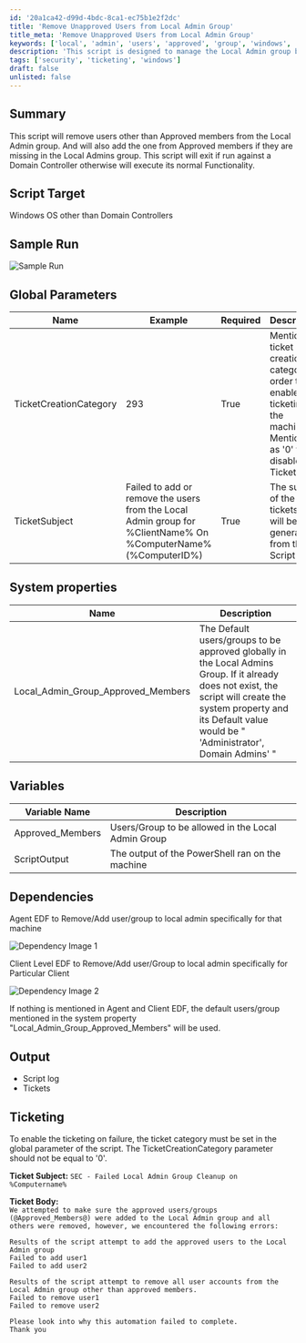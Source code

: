 ```yaml
---
id: '20a1ca42-d99d-4bdc-8ca1-ec75b1e2f2dc'
title: 'Remove Unapproved Users from Local Admin Group'
title_meta: 'Remove Unapproved Users from Local Admin Group'
keywords: ['local', 'admin', 'users', 'approved', 'group', 'windows', 'script']
description: 'This script is designed to manage the Local Admin group by removing unapproved users and adding approved members if they are missing. It ensures that only designated users have administrative access while providing logging and ticketing functionality for tracking any issues encountered during execution.'
tags: ['security', 'ticketing', 'windows']
draft: false
unlisted: false
---
```

## Summary

This script will remove users other than Approved members from the Local Admin group. And will also add the one from Approved members if they are missing in the Local Admins group. This script will exit if run against a Domain Controller otherwise will execute its normal Functionality.

## Script Target

Windows OS other than Domain Controllers

## Sample Run

![Sample Run](../../../static/img/Local-Admin-Group-Cleanup---AddRemove-EDF,Property/image_1.png)

## Global Parameters

| Name                     | Example                                                                                     | Required | Description                                                                                                                          |
|--------------------------|---------------------------------------------------------------------------------------------|----------|--------------------------------------------------------------------------------------------------------------------------------------|
| TicketCreationCategory    | 293                                                                                         | True     | Mention the ticket creation category in order to enable ticketing on the machine. Mention it as '0' to disable Ticketing.          |
| TicketSubject            | Failed to add or remove the users from the Local Admin group for %ClientName% On %ComputerName%(%ComputerID%) | True     | The subject of the tickets that will be generated from the Script                                                                     |

## System properties

| Name                          | Description                                                                                                                                                                                                                         |
|-------------------------------|-------------------------------------------------------------------------------------------------------------------------------------------------------------------------------------------------------------------------------------|
| Local_Admin_Group_Approved_Members | The Default users/groups to be approved globally in the Local Admins Group. If it already does not exist, the script will create the system property and its Default value would be " 'Administrator', Domain Admins' " |

## Variables

| Variable Name      | Description                                       |
|--------------------|---------------------------------------------------|
| Approved_Members   | Users/Group to be allowed in the Local Admin Group |
| ScriptOutput       | The output of the PowerShell ran on the machine   |

## Dependencies

Agent EDF to Remove/Add user/group to local admin specifically for that machine

![Dependency Image 1](../../../static/img/Local-Admin-Group-Cleanup---AddRemove-EDF,Property/image_2.png)

Client Level EDF to Remove/Add user/Group to local admin specifically for Particular Client

![Dependency Image 2](../../../static/img/Local-Admin-Group-Cleanup---AddRemove-EDF,Property/image_3.png)

If nothing is mentioned in Agent and Client EDF, the default users/group mentioned in the system property "Local_Admin_Group_Approved_Members" will be used.

## Output

- Script log
- Tickets

## Ticketing

To enable the ticketing on failure, the ticket category must be set in the global parameter of the script. The TicketCreationCategory parameter should not be equal to '0'.

**Ticket Subject:** `SEC - Failed Local Admin Group Cleanup on %Computername%`

**Ticket Body:**  
`We attempted to make sure the approved users/groups (@Approved_Members@) were added to the Local Admin group and all others were removed, however, we encountered the following errors:`

`Results of the script attempt to add the approved users to the Local Admin group`  
`Failed to add user1`  
`Failed to add user2`  

`Results of the script attempt to remove all user accounts from the Local Admin group other than approved members.`  
`Failed to remove user1`  
`Failed to remove user2`  

`Please look into why this automation failed to complete.`  
`Thank you`













